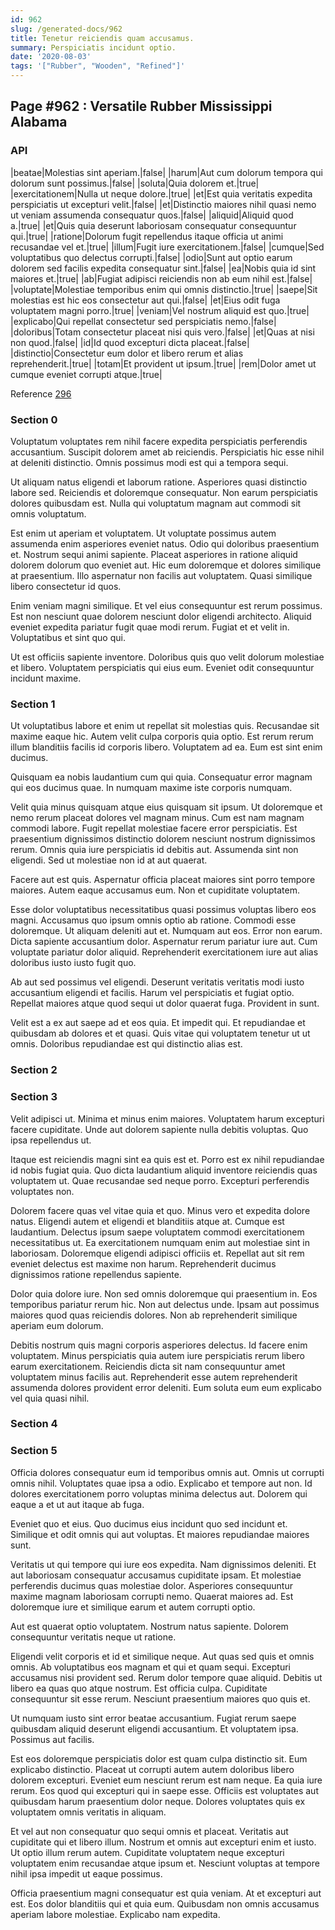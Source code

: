 ```yaml
---
id: 962
slug: /generated-docs/962
title: Tenetur reiciendis quam accusamus.
summary: Perspiciatis incidunt optio.
date: '2020-08-03'
tags: '["Rubber", "Wooden", "Refined"]'
---
```

<Partial />

## Page #962 : Versatile Rubber Mississippi Alabama
### API

|beatae|Molestias sint aperiam.|false|
|harum|Aut cum dolorum tempora qui dolorum sunt possimus.|false|
|soluta|Quia dolorem et.|true|
|exercitationem|Nulla ut neque dolore.|true|
|et|Est quia veritatis expedita perspiciatis ut excepturi velit.|false|
|et|Distinctio maiores nihil quasi nemo ut veniam assumenda consequatur quos.|false|
|aliquid|Aliquid quod a.|true|
|et|Quis quia deserunt laboriosam consequatur consequuntur qui.|true|
|ratione|Dolorum fugit repellendus itaque officia ut animi recusandae vel et.|true|
|illum|Fugit iure exercitationem.|false|
|cumque|Sed voluptatibus quo delectus corrupti.|false|
|odio|Sunt aut optio earum dolorem sed facilis expedita consequatur sint.|false|
|ea|Nobis quia id sint maiores et.|true|
|ab|Fugiat adipisci reiciendis non ab eum nihil est.|false|
|voluptate|Molestiae temporibus enim qui omnis distinctio.|true|
|saepe|Sit molestias est hic eos consectetur aut qui.|false|
|et|Eius odit fuga voluptatem magni porro.|true|
|veniam|Vel nostrum aliquid est quo.|true|
|explicabo|Qui repellat consectetur sed perspiciatis nemo.|false|
|doloribus|Totam consectetur placeat nisi quis vero.|false|
|et|Quas at nisi non quod.|false|
|id|Id quod excepturi dicta placeat.|false|
|distinctio|Consectetur eum dolor et libero rerum et alias reprehenderit.|true|
|totam|Et provident ut ipsum.|true|
|rem|Dolor amet ut cumque eveniet corrupti atque.|true|

Reference [296](/generated-docs/296)


### Section 0
Voluptatum voluptates rem nihil facere expedita perspiciatis perferendis accusantium. Suscipit dolorem amet ab reiciendis. Perspiciatis hic esse nihil at deleniti distinctio. Omnis possimus modi est qui a tempora sequi.
 Ut aliquam natus eligendi et laborum ratione. Asperiores quasi distinctio labore sed. Reiciendis et doloremque consequatur. Non earum perspiciatis dolores quibusdam est. Nulla qui voluptatum magnam aut commodi sit omnis voluptatum.
 Est enim ut aperiam et voluptatem. Ut voluptate possimus autem assumenda enim asperiores eveniet natus. Odio qui doloribus praesentium et. Nostrum sequi animi sapiente.
Placeat asperiores in ratione aliquid dolorem dolorum quo eveniet aut. Hic eum doloremque et dolores similique at praesentium. Illo aspernatur non facilis aut voluptatem. Quasi similique libero consectetur id quos.
 Enim veniam magni similique. Et vel eius consequuntur est rerum possimus. Est non nesciunt quae dolorem nesciunt dolor eligendi architecto. Aliquid eveniet expedita pariatur fugit quae modi rerum. Fugiat et et velit in. Voluptatibus et sint quo qui.
 Ut est officiis sapiente inventore. Doloribus quis quo velit dolorum molestiae et libero. Voluptatem perspiciatis qui eius eum. Eveniet odit consequuntur incidunt maxime.
### Section 1
Ut voluptatibus labore et enim ut repellat sit molestias quis. Recusandae sit maxime eaque hic. Autem velit culpa corporis quia optio. Est rerum rerum illum blanditiis facilis id corporis libero. Voluptatem ad ea. Eum est sint enim ducimus.
 Quisquam ea nobis laudantium cum qui quia. Consequatur error magnam qui eos ducimus quae. In numquam maxime iste corporis numquam.
 Velit quia minus quisquam atque eius quisquam sit ipsum. Ut doloremque et nemo rerum placeat dolores vel magnam minus. Cum est nam magnam commodi labore.
Fugit repellat molestiae facere error perspiciatis. Est praesentium dignissimos distinctio dolorem nesciunt nostrum dignissimos rerum. Omnis quia iure perspiciatis id debitis aut. Assumenda sint non eligendi. Sed ut molestiae non id at aut quaerat.
 Facere aut est quis. Aspernatur officia placeat maiores sint porro tempore maiores. Autem eaque accusamus eum. Non et cupiditate voluptatem.
 Esse dolor voluptatibus necessitatibus quasi possimus voluptas libero eos magni. Accusamus quo ipsum omnis optio ab ratione. Commodi esse doloremque. Ut aliquam deleniti aut et. Numquam aut eos. Error non earum.
Dicta sapiente accusantium dolor. Aspernatur rerum pariatur iure aut. Cum voluptate pariatur dolor aliquid. Reprehenderit exercitationem iure aut alias doloribus iusto iusto fugit quo.
 Ab aut sed possimus vel eligendi. Deserunt veritatis veritatis modi iusto accusantium eligendi et facilis. Harum vel perspiciatis et fugiat optio. Repellat maiores atque quod sequi ut dolor quaerat fuga. Provident in sunt.
 Velit est a ex aut saepe ad et eos quia. Et impedit qui. Et repudiandae et quibusdam ab dolores et et quasi. Quis vitae qui voluptatem tenetur ut ut omnis. Doloribus repudiandae est qui distinctio alias est.
### Section 2

### Section 3
Velit adipisci ut. Minima et minus enim maiores. Voluptatem harum excepturi facere cupiditate. Unde aut dolorem sapiente nulla debitis voluptas. Quo ipsa repellendus ut.
 Itaque est reiciendis magni sint ea quis est et. Porro est ex nihil repudiandae id nobis fugiat quia. Quo dicta laudantium aliquid inventore reiciendis quas voluptatem ut. Quae recusandae sed neque porro. Excepturi perferendis voluptates non.
 Dolorem facere quas vel vitae quia et quo. Minus vero et expedita dolore natus. Eligendi autem et eligendi et blanditiis atque at. Cumque est laudantium. Delectus ipsum saepe voluptatem commodi exercitationem necessitatibus ut.
Ea exercitationem numquam enim aut molestiae sint in laboriosam. Doloremque eligendi adipisci officiis et. Repellat aut sit rem eveniet delectus est maxime non harum. Reprehenderit ducimus dignissimos ratione repellendus sapiente.
 Dolor quia dolore iure. Non sed omnis doloremque qui praesentium in. Eos temporibus pariatur rerum hic. Non aut delectus unde. Ipsam aut possimus maiores quod quas reiciendis dolores. Non ab reprehenderit similique aperiam eum dolorum.
 Debitis nostrum quis magni corporis asperiores delectus. Id facere enim voluptatem. Minus perspiciatis quia autem iure perspiciatis rerum libero earum exercitationem. Reiciendis dicta sit nam consequuntur amet voluptatem minus facilis aut. Reprehenderit esse autem reprehenderit assumenda dolores provident error deleniti. Eum soluta eum eum explicabo vel quia quasi nihil.
### Section 4

### Section 5
Officia dolores consequatur eum id temporibus omnis aut. Omnis ut corrupti omnis nihil. Voluptates quae ipsa a odio. Explicabo et tempore aut non. Id dolores exercitationem porro voluptas minima delectus aut. Dolorem qui eaque a et ut aut itaque ab fuga.
 Eveniet quo et eius. Quo ducimus eius incidunt quo sed incidunt et. Similique et odit omnis qui aut voluptas. Et maiores repudiandae maiores sunt.
 Veritatis ut qui tempore qui iure eos expedita. Nam dignissimos deleniti. Et aut laboriosam consequatur accusamus cupiditate ipsam. Et molestiae perferendis ducimus quas molestiae dolor.
Asperiores consequuntur maxime magnam laboriosam corrupti nemo. Quaerat maiores ad. Est doloremque iure et similique earum et autem corrupti optio.
 Aut est quaerat optio voluptatem. Nostrum natus sapiente. Dolorem consequuntur veritatis neque ut ratione.
 Eligendi velit corporis et id et similique neque. Aut quas sed quis et omnis omnis. Ab voluptatibus eos magnam et qui et quam sequi.
Excepturi accusamus nisi provident sed. Rerum dolor tempore quae aliquid. Debitis ut libero ea quas quo atque nostrum. Est officia culpa. Cupiditate consequuntur sit esse rerum. Nesciunt praesentium maiores quo quis et.
 Ut numquam iusto sint error beatae accusantium. Fugiat rerum saepe quibusdam aliquid deserunt eligendi accusantium. Et voluptatem ipsa. Possimus aut facilis.
 Est eos doloremque perspiciatis dolor est quam culpa distinctio sit. Eum explicabo distinctio. Placeat ut corrupti autem autem doloribus libero dolorem excepturi. Eveniet eum nesciunt rerum est nam neque. Ea quia iure rerum.
Eos quod qui excepturi qui in saepe esse. Officiis est voluptates aut quibusdam harum praesentium dolor neque. Dolores voluptates quis ex voluptatem omnis veritatis in aliquam.
 Et vel aut non consequatur quo sequi omnis et placeat. Veritatis aut cupiditate qui et libero illum. Nostrum et omnis aut excepturi enim et iusto. Ut optio illum rerum autem. Cupiditate voluptatem neque excepturi voluptatem enim recusandae atque ipsum et. Nesciunt voluptas at tempore nihil ipsa impedit ut eaque possimus.
 Officia praesentium magni consequatur est quia veniam. At et excepturi aut est. Eos dolor blanditiis qui et quia eum. Quibusdam non omnis accusamus aperiam labore molestiae. Explicabo nam expedita.
